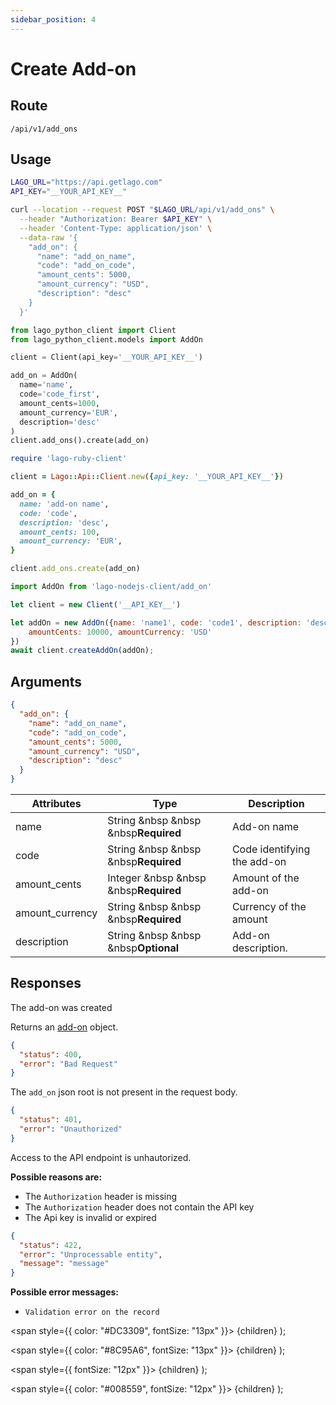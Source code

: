 ```yaml
---
sidebar_position: 4
---
```



# Create Add-on

## Route

```curl title="POST"
/api/v1/add_ons
```

## Usage

<Tabs groupId="prog-language">
  <TabItem value="curl" label="Curl" default>

  ```bash
  LAGO_URL="https://api.getlago.com"
  API_KEY="__YOUR_API_KEY__"

  curl --location --request POST "$LAGO_URL/api/v1/add_ons" \
    --header "Authorization: Bearer $API_KEY" \
    --header 'Content-Type: application/json' \
    --data-raw '{
      "add_on": {
        "name": "add_on_name",
        "code": "add_on_code",
        "amount_cents": 5000,
        "amount_currency": "USD",
        "description": "desc"
      }
    }'
  ```
  </TabItem>

  <TabItem value="python" label="Python">

  ```python
  from lago_python_client import Client
  from lago_python_client.models import AddOn

  client = Client(api_key='__YOUR_API_KEY__')

  add_on = AddOn(
    name='name',
    code='code_first',
    amount_cents=1000,
    amount_currency='EUR',
    description='desc'
  )
  client.add_ons().create(add_on)
  ```
  </TabItem>

  <TabItem value="ruby" label="Ruby">

  ```ruby
  require 'lago-ruby-client'

  client = Lago::Api::Client.new({api_key: '__YOUR_API_KEY__'})

  add_on = {
    name: 'add-on name',
    code: 'code',
    description: 'desc',
    amount_cents: 100,
    amount_currency: 'EUR',
  }

  client.add_ons.create(add_on)
  ```
  </TabItem>

  <TabItem value="javascript" label="Node.js">

  ```javascript
  import AddOn from 'lago-nodejs-client/add_on'

  let client = new Client('__API_KEY__')

  let addOn = new AddOn({name: 'name1', code: 'code1', description: 'desc',
      amountCents: 10000, amountCurrency: 'USD'
  })
  await client.createAddOn(addOn);
  ```
  </TabItem>
</Tabs>

## Arguments

```json
{
  "add_on": {
    "name": "add_on_name",
    "code": "add_on_code",
    "amount_cents": 5000,
    "amount_currency": "USD",
    "description": "desc"
  }
}
```

| Attributes | Type | Description |
|--|--|--|
| name | String &nbsp &nbsp &nbsp<Required>**Required**</Required> | Add-on name |
| code | String &nbsp &nbsp &nbsp<Required>**Required**</Required> | Code identifying the add-on |
| amount_cents | Integer &nbsp &nbsp &nbsp<Required>**Required**</Required> | Amount of the add-on |
| amount_currency | String &nbsp &nbsp &nbsp<Required>**Required**</Required> | Currency of the amount |
| description | String &nbsp &nbsp &nbsp<Optional>**Optional**</Optional> | Add-on description. |
## Responses

<Tabs>
  <TabItem value="200" label="HTTP 200" default>
  The add-on was created

  Returns an [add-on](./add-on-object) object.
  </TabItem>

  <TabItem value="400" label="HTTP 400">

  ```json
  {
    "status": 400,
    "error": "Bad Request"
  }
  ```

  The `add_on` json root is not present in the request body.
  </TabItem>

  <TabItem value="401" label="HTTP 401">

  ```json
  {
    "status": 401,
    "error": "Unauthorized"
  }
  ```

  Access to the API endpoint is unhautorized.

  **Possible reasons are:**
  * The `Authorization` header is missing
  * The `Authorization` header does not contain the API key
  * The Api key is invalid or expired


  </TabItem>

  <TabItem value="422" label="HTTP 422">

  ```json
  {
    "status": 422,
    "error": "Unprocessable entity",
    "message": "message"
  }
  ```

  **Possible error messages:**
  * `Validation error on the record`


  </TabItem>
</Tabs>



  <span
    style={{
      color: "#DC3309",
      fontSize: "13px"
    }}>
    {children}
  </span>
);

  <span
    style={{
      color: "#8C95A6",
      fontSize: "13px"
    }}>
    {children}
  </span>
);

  <span
    style={{
      fontSize: "12px"
    }}>
    {children}
  </span>
);

  <span
    style={{
      color: "#008559",
      fontSize: "12px"
    }}>
    {children}
  </span>
);

